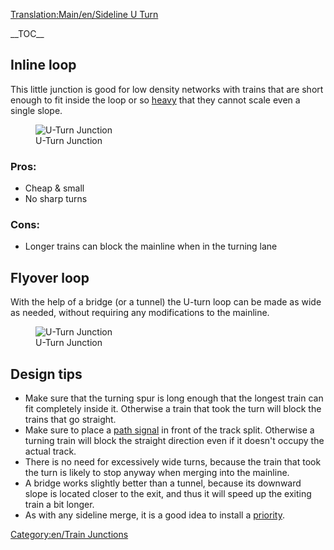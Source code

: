 [[Translation:Main/en/Sideline U Turn]]
{{en/-}}{{junctionsmenu}}

__TOC__


== Inline loop ==

This little junction is good for low density networks with trains that are short enough to fit inside the loop or so [[Main/en/Advanced Settings/Vehicles#Weight multiplier for freight to simulate heavy trains|heavy]] that they cannot scale even a single slope.

[[File:en/Mainline u turn.png|center|frame|U-Turn Junction]]

===Pros:===
*Cheap & small
*No sharp turns

===Cons:===
*Longer trains can block the mainline when in the turning lane

== Flyover loop ==

With the help of a bridge (or a tunnel) the U-turn loop can be made as wide as needed, without requiring any modifications to the mainline. 

[[File:en/Flyover-loop.png|center|frame|U-Turn Junction]]

== Design tips ==
* Make sure that the turning spur is long enough that the longest train can fit completely inside it. Otherwise a train that took the turn will block the trains that go straight.
* Make sure to place a [[Main/en/Signals#Path signals|path signal]] in front of the track split. Otherwise a turning train will block the straight direction even if it doesn't occupy the actual track. 
* There is no need for excessively wide turns, because the train that took the turn is likely to stop anyway when merging into the mainline.
* A bridge works slightly better than a tunnel, because its downward slope is located closer to the exit, and thus it will speed up the exiting train a bit longer.
* As with any sideline merge, it is a good idea to install a [[Main/en/Priority Merge|priority]].

[[Category:en/Train Junctions]]